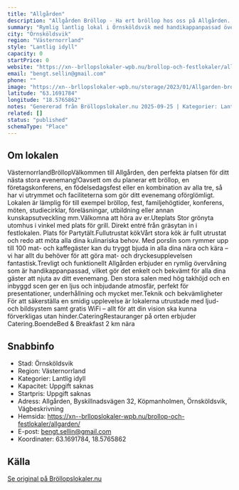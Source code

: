 ```yaml
---
title: "Allgården"
description: "Allgården Bröllop - Ha ert bröllop hos oss på Allgården. Se vår fina Bröllopslokal. Skicka gärna en förfrågan så hjälper vi Er!"
summary: "Rymlig lantlig lokal i Örnsköldsvik med handikappanpassad övervåning och scen. Fullt utrustat kök med porslin för 100 gäster, stor uteplats och gratis WiFi."
city: "Örnsköldsvik"
region: "Västernorrland"
style: "Lantlig idyll"
capacity: 0
startPrice: 0
website: "https://xn--brllopslokaler-wpb.nu/brollop-och-festlokaler/allgarden/"
email: "bengt.sellin@gmail.com"
phone: ""
image: "https://xn--brllopslokaler-wpb.nu/storage/2023/01/Allgarden-brollop-brollopslokal-ornskoldsvik.webp"
latitude: "63.1691784"
longitude: "18.5765862"
notes: "Genererad från Bröllopslokaler.nu 2025-09-25 | Kategorier: Lantlig idyll"
related: []
status: "published"
schemaType: "Place"
---
```


## Om lokalen

VästernorrlandBröllopVälkommen till Allgården, den perfekta platsen för ditt nästa stora evenemang!Oavsett om du planerar ett bröllop, en företagskonferens, en födelsedagsfest eller en kombination av alla tre, så har vi utrymmet och faciliteterna som gör ditt evenemang oförglömligt. Lokalen är lämplig för till exempel bröllop, fest, familjehögtider, konferens, möten, studiecirklar, föreläsningar, utbildning eller annan kunskapsutveckling mm.Välkomna att höra av er.Uteplats Stor grönyta utomhus i vinkel med plats för grill. Direkt entré från gräsytan in i festlokalen. Plats för Partytält.Fullutrustat kökVårt stora kök är fullt utrustat och redo att möta alla dina kulinariska behov. Med porslin som rymmer upp till 100 mat- och kaffegäster kan du tryggt bjuda in alla dina nära och kära – vi har allt du behöver för att göra mat- och dryckesupplevelsen fantastisk.Trevligt och funktionellt Allgården erbjuder en rymlig övervåning som är handikappanpassad, vilket gör det enkelt och bekvämt för alla dina gäster att njuta av ditt evenemang. Den stora salen med hög takhöjd och en inbyggd scen ger en ljus och inbjudande atmosfär, perfekt för presentationer, underhållning och mycket mer.Teknik och bekvämligheter För att säkerställa en smidig upplevelse är lokalerna utrustade med ljud- och bildsystem samt gratis WiFi – allt för att din vision ska kunna förverkligas utan hinder.CateringRestauranger på orten erbjuder Catering.BoendeBed & Breakfast 2 km nära

## Snabbinfo

- Stad: Örnsköldsvik
- Region: Västernorrland
- Kategorier: Lantlig idyll
- Kapacitet: Uppgift saknas
- Startpris: Uppgift saknas
- Adress: Allgården, Byskillnadsvägen 32, Köpmanholmen, Örnsköldsvik, Vägbeskrivning
- Hemsida: https://xn--brllopslokaler-wpb.nu/brollop-och-festlokaler/allgarden/
- E-post: bengt.sellin@gmail.com
- Koordinater: 63.1691784, 18.5765862

## Källa

[Se original på Bröllopslokaler.nu](https://xn--brllopslokaler-wpb.nu/brollop-och-festlokaler/allgarden/)
